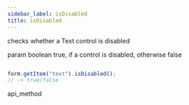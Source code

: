 ```yaml
---
sidebar_label: isDisabled
title: isDisabled
---
```



          


<Short>
 checks whether a Text control is disabled


</Short>



param   boolean     true, if a control is disabled, otherwise false


~~~js

form.getItem("text").isDisabled(); 
// -> true/false

~~~
 api_method

<Descr>





</Descr>

